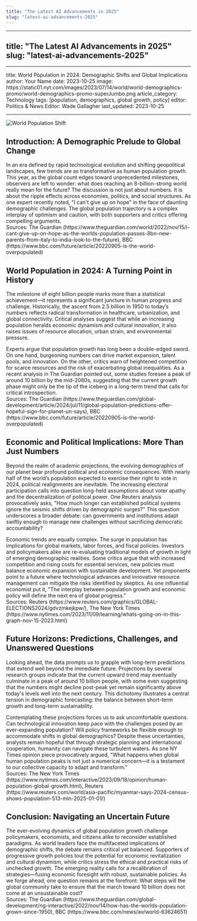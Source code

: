 ```yaml
---
title: "The Latest AI Advancements in 2025"
slug: "latest-ai-advancements-2025"
---
```


---
title: "The Latest AI Advancements in 2025"
slug: "latest-ai-advancements-2025"
---

<hr />
<p>title: World Population in 2024: Demographic Shifts and Global Implications
author: Your Name
date: 2023-10-25
image: https://static01.nyt.com/images/2023/07/14/world/world-demographics-promo/world-demographics-promo-superJumbo.png
article_category: Technology
tags: [population, demographics, global growth, policy]
editor: Politics &amp; News Editor: Wade Gallagher
last_updated: 2023-10-25</p>
<hr />
<p><img alt="World Population Shift" src="https://static01.nyt.com/images/2023/07/14/world/world-demographics-promo/world-demographics-promo-superJumbo.png" /></p>
<h2>Introduction: A Demographic Prelude to Global Change</h2>
<p>In an era defined by rapid technological evolution and shifting geopolitical landscapes, few trends are as transformative as human population growth. This year, as the global count edges toward unprecedented milestones, observers are left to wonder: what does reaching an 8-billion-strong world really mean for the future? The discussion is not just about numbers. It is about the ripple effects across economies, politics, and social structures. As one expert recently noted, "I can't give up on hope" in the face of daunting demographic challenges. The global population trajectory is a complex interplay of optimism and caution, with both supporters and critics offering compelling arguments.<br />
Sources: The Guardian (https://www.theguardian.com/world/2022/nov/15/i-cant-give-up-on-hope-as-the-worlds-population-passes-8bn-new-parents-from-italy-to-india-look-to-the-future), BBC (https://www.bbc.com/future/article/20220905-is-the-world-overpopulated)</p>
<h2>World Population in 2024: A Turning Point in History</h2>
<p>The milestone of eight billion people marks more than a statistical achievement—it represents a significant juncture in human progress and challenge. Historically, the ascent from 2.5 billion in 1950 to today’s numbers reflects radical transformation in healthcare, urbanization, and global connectivity. Critical analyses suggest that while an increasing population heralds economic dynamism and cultural innovation, it also raises issues of resource allocation, urban strain, and environmental pressure.</p>
<p>Experts argue that population growth has long been a double-edged sword. On one hand, burgeoning numbers can drive market expansion, talent pools, and innovation. On the other, critics warn of heightened competition for scarce resources and the risk of exacerbating global inequalities. As a recent analysis in The Guardian pointed out, some studies foresee a peak of around 10 billion by the mid-2080s, suggesting that the current growth phase might only be the tip of the iceberg in a long-term trend that calls for critical introspection.<br />
Sources: The Guardian (https://www.theguardian.com/global-development/article/2024/jul/11/global-population-predictions-offer-hopeful-sign-for-planet-un-says), BBC (https://www.bbc.com/future/article/20220905-is-the-world-overpopulated)</p>
<h2>Economic and Political Implications: More Than Just Numbers</h2>
<p>Beyond the realm of academic projections, the evolving demographics of our planet bear profound political and economic consequences. With nearly half of the world’s population expected to exercise their right to vote in 2024, political realignments are inevitable. The increasing electoral participation calls into question long-held assumptions about voter apathy and the decentralization of political power. One Reuters analysis provocatively asks, "How much longer can established political systems ignore the seismic shifts driven by demographic surges?" This question underscores a broader debate: can governments and institutions adapt swiftly enough to manage new challenges without sacrificing democratic accountability?</p>
<p>Economic trends are equally complex. The surge in population has implications for global markets, labor forces, and fiscal policies. Investors and policymakers alike are re-evaluating traditional models of growth in light of emerging demographic realities. Some critics argue that with increased competition and rising costs for essential services, new policies must balance economic expansion with sustainable development. Yet proponents point to a future where technological advances and innovative resource management can mitigate the risks identified by skeptics. As one influential economist put it, "The interplay between population growth and economic policy will define the next era of global progress."<br />
Sources: Reuters (https://www.reuters.com/graphics/GLOBAL-ELECTIONS2024/gdvzmkejkpw/), The New York Times (https://www.nytimes.com/2023/11/09/learning/whats-going-on-in-this-graph-nov-15-2023.html)</p>
<h2>Future Horizons: Predictions, Challenges, and Unanswered Questions</h2>
<p>Looking ahead, the data prompts us to grapple with long-term predictions that extend well beyond the immediate future. Projections by several research groups indicate that the current upward trend may eventually culminate in a peak of around 10 billion people, with some even suggesting that the numbers might decline post-peak yet remain significantly above today's levels well into the next century. This dichotomy illustrates a central tension in demographic forecasting: the balance between short-term growth and long-term sustainability.</p>
<p>Contemplating these projections forces us to ask uncomfortable questions. Can technological innovation keep pace with the challenges posed by an ever-expanding population? Will policy frameworks be flexible enough to accommodate shifts in global demographics? Despite these uncertainties, analysts remain hopeful that through strategic planning and international cooperation, humanity can navigate these turbulent waters. As one NY Times opinion piece provocatively argued, "What happens when global human population peaks is not just a numerical concern—it is a testament to our collective capacity to adapt and transform."<br />
Sources: The New York Times (https://www.nytimes.com/interactive/2023/09/18/opinion/human-population-global-growth.html), Reuters (https://www.reuters.com/world/asia-pacific/myanmar-says-2024-census-shows-population-513-mln-2025-01-01/)</p>
<h2>Conclusion: Navigating an Uncertain Future</h2>
<p>The ever-evolving dynamics of global population growth challenge policymakers, economists, and citizens alike to reconsider established paradigms. As world leaders face the multifaceted implications of demographic shifts, the debate remains critical yet balanced. Supporters of progressive growth policies tout the potential for economic revitalization and cultural dynamism, while critics stress the ethical and practical risks of unchecked growth. The emerging reality calls for a recalibration of strategies—fusing economic foresight with robust, sustainable policies. As we forge ahead, one question remains at the forefront: What steps will the global community take to ensure that the march toward 10 billion does not come at an unsustainable cost?<br />
Sources: The Guardian (https://www.theguardian.com/global-development/ng-interactive/2022/nov/14/how-has-the-worlds-population-grown-since-1950), BBC (https://www.bbc.com/news/av/world-63624651)</p>

